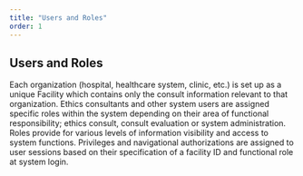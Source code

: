 ```yaml
---
title: "Users and Roles"
order: 1
---
```


## Users and Roles

Each organization (hospital, healthcare system, clinic, etc.) is set up as a unique Facility which contains only the consult information relevant to that organization. Ethics consultants and other system users are assigned specific roles within the system depending on their area of functional responsibility; ethics consult, consult evaluation or system administration. Roles provide for various levels of information visibility and access to system functions. Privileges and navigational authorizations are assigned to user sessions based on their specification of a facility ID and functional role at system login.
